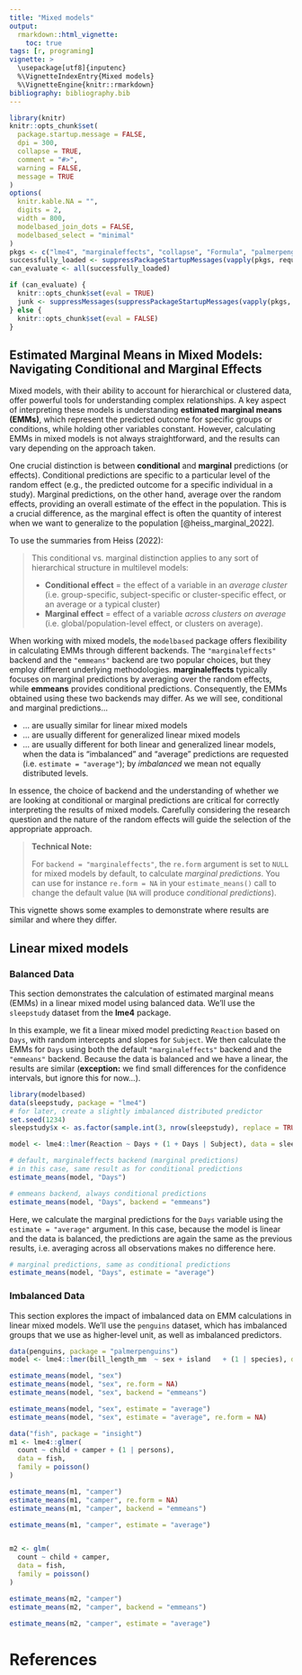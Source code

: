 ```yaml
---
title: "Mixed models"
output:
  rmarkdown::html_vignette:
    toc: true
tags: [r, programing]
vignette: >
  \usepackage[utf8]{inputenc}
  %\VignetteIndexEntry{Mixed models}
  %\VignetteEngine{knitr::rmarkdown}
bibliography: bibliography.bib
---
```


```r
library(knitr)
knitr::opts_chunk$set(
  package.startup.message = FALSE,
  dpi = 300,
  collapse = TRUE,
  comment = "#>",
  warning = FALSE,
  message = TRUE
)
options(
  knitr.kable.NA = "",
  digits = 2,
  width = 800,
  modelbased_join_dots = FALSE,
  modelbased_select = "minimal"
)
pkgs <- c("lme4", "marginaleffects", "collapse", "Formula", "palmerpenguins")
successfully_loaded <- suppressPackageStartupMessages(vapply(pkgs, requireNamespace, FUN.VALUE = logical(1L), quietly = TRUE))
can_evaluate <- all(successfully_loaded)

if (can_evaluate) {
  knitr::opts_chunk$set(eval = TRUE)
  junk <- suppressMessages(suppressPackageStartupMessages(vapply(pkgs, require, FUN.VALUE = logical(1L), quietly = TRUE, character.only = TRUE)))
} else {
  knitr::opts_chunk$set(eval = FALSE)
}
```

## Estimated Marginal Means in Mixed Models: Navigating Conditional and Marginal Effects

Mixed models, with their ability to account for hierarchical or clustered data, offer powerful tools for understanding complex relationships. A key aspect of interpreting these models is understanding **estimated marginal means (EMMs)**, which represent the predicted outcome for specific groups or conditions, while holding other variables constant. However, calculating EMMs in mixed models is not always straightforward, and the results can vary depending on the approach taken.

One crucial distinction is between **conditional** and **marginal** predictions (or effects). Conditional predictions are specific to a particular level of the random effect (e.g., the predicted outcome for a specific individual in a study). Marginal predictions, on the other hand, average over the random effects, providing an overall estimate of the effect in the population. This is a crucial difference, as the marginal effect is often the quantity of interest when we want to generalize to the population [@heiss_marginal_2022].

To use the summaries from Heiss (2022):

> This conditional vs. marginal distinction applies to any sort of hierarchical structure in multilevel models:
>
> - **Conditional effect** = the effect of a variable in an *average cluster* (i.e. group-specific, subject-specific or cluster-specific effect, or an average or a typical cluster)
> - **Marginal effect** = effect of a variable *across clusters on average* (i.e. global/population-level effect, or clusters on average).

When working with mixed models, the `modelbased` package offers flexibility in calculating EMMs through different backends. The `"marginaleffects"` backend and the `"emmeans"` backend are two popular choices, but they employ different underlying methodologies. **marginaleffects** typically focuses on marginal predictions by averaging over the random effects, while **emmeans** provides conditional predictions. Consequently, the EMMs obtained using these two backends may differ. As we will see, conditional and marginal predictions...

- ... are usually similar for linear mixed models
- ... are usually different for generalized linear mixed models
- ... are usually different for both linear and generalized linear models, when the data is "imbalanced" and "average" predictions are requested (i.e. `estimate = "average"`); by _imbalanced_ we mean not equally distributed levels.

In essence, the choice of backend and the understanding of whether we are looking at conditional or marginal predictions are critical for correctly interpreting the results of mixed models. Carefully considering the research question and the nature of the random effects will guide the selection of the appropriate approach.

> **Technical Note:**
>
> For `backend = "marginaleffects"`, the `re.form` argument is set to `NULL` for mixed models by default, to calculate _marginal predictions_. You can use for instance `re.form = NA` in your `estimate_means()` call to change the default value (`NA` will produce _conditional predictions_).

This vignette shows some examples to demonstrate where results are similar and where they differ.

## Linear mixed models

### Balanced Data

This section demonstrates the calculation of estimated marginal means (EMMs) in a linear mixed model using balanced data. We'll use the `sleepstudy` dataset from the **lme4** package.

In this example, we fit a linear mixed model predicting `Reaction` based on `Days`, with random intercepts and slopes for `Subject`. We then calculate the EMMs for `Days` using both the default `"marginaleffects"` backend and the `"emmeans"` backend. Because the data is balanced and we have a linear, the results are similar (**exception:** we find small differences for the confidence intervals, but ignore this for now...).

```r
library(modelbased)
data(sleepstudy, package = "lme4")
# for later, create a slightly imbalanced distributed predictor
set.seed(1234)
sleepstudy$x <- as.factor(sample.int(3, nrow(sleepstudy), replace = TRUE))

model <- lme4::lmer(Reaction ~ Days + (1 + Days | Subject), data = sleepstudy)

# default, marginaleffects backend (marginal predictions)
# in this case, same result as for conditional predictions
estimate_means(model, "Days")

# emmeans backend, always conditional predictions
estimate_means(model, "Days", backend = "emmeans")
```

Here, we calculate the marginal predictions for the `Days` variable using the `estimate = "average"` argument. In this case, because the model is linear and the data is balanced, the predictions are again the same as the previous results, i.e. averaging across all observations makes no difference here.

```r
# marginal predictions, same as conditional predictions
estimate_means(model, "Days", estimate = "average")
```

### Imbalanced Data

This section explores the impact of imbalanced data on EMM calculations in linear mixed models. We'll use the `penguins` dataset, which has imbalanced groups that we use as higher-level unit, as well as imbalanced predictors.

```r

data(penguins, package = "palmerpenguins")
model <- lme4::lmer(bill_length_mm  ~ sex + island   + (1 | species), data = penguins)

estimate_means(model, "sex")
estimate_means(model, "sex", re.form = NA)
estimate_means(model, "sex", backend = "emmeans")

estimate_means(model, "sex", estimate = "average")
estimate_means(model, "sex", estimate = "average", re.form = NA)
```


```r
data("fish", package = "insight")
m1 <- lme4::glmer(
  count ~ child + camper + (1 | persons),
  data = fish,
  family = poisson()
)

estimate_means(m1, "camper")
estimate_means(m1, "camper", re.form = NA)
estimate_means(m1, "camper", backend = "emmeans")

estimate_means(m1, "camper", estimate = "average")


m2 <- glm(
  count ~ child + camper,
  data = fish,
  family = poisson()
)

estimate_means(m2, "camper")
estimate_means(m2, "camper", backend = "emmeans")

estimate_means(m2, "camper", estimate = "average")
```

# References

